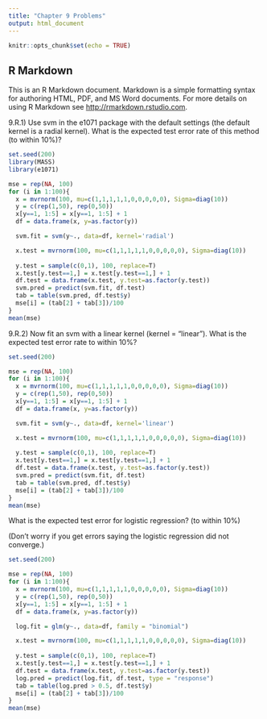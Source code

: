 ```yaml
---
title: "Chapter 9 Problems"
output: html_document
---
```


```r
knitr::opts_chunk$set(echo = TRUE)
```

## R Markdown

This is an R Markdown document. Markdown is a simple formatting syntax for authoring HTML, PDF, and MS Word documents. For more details on using R Markdown see <http://rmarkdown.rstudio.com>.

9.R.1) Use svm in the e1071 package with the default settings (the default kernel is a radial kernel). What is the expected test error rate of this method (to within 10%)?

```r
set.seed(200)
library(MASS)
library(e1071)

mse = rep(NA, 100)
for (i in 1:100){
  x = mvrnorm(100, mu=c(1,1,1,1,1,0,0,0,0,0), Sigma=diag(10))
  y = c(rep(1,50), rep(0,50))
  x[y==1, 1:5] = x[y==1, 1:5] + 1
  df = data.frame(x, y=as.factor(y))

  svm.fit = svm(y~., data=df, kernel='radial')

  x.test = mvrnorm(100, mu=c(1,1,1,1,1,0,0,0,0,0), Sigma=diag(10))
  
  y.test = sample(c(0,1), 100, replace=T)
  x.test[y.test==1,] = x.test[y.test==1,] + 1
  df.test = data.frame(x.test, y.test=as.factor(y.test))
  svm.pred = predict(svm.fit, df.test)
  tab = table(svm.pred, df.test$y)
  mse[i] = (tab[2] + tab[3])/100
}
mean(mse)
```

9.R.2) Now fit an svm with a linear kernel (kernel = "linear"). What is the expected test error rate to within 10%?

```r
set.seed(200)

mse = rep(NA, 100)
for (i in 1:100){
  x = mvrnorm(100, mu=c(1,1,1,1,1,0,0,0,0,0), Sigma=diag(10))
  y = c(rep(1,50), rep(0,50))
  x[y==1, 1:5] = x[y==1, 1:5] + 1
  df = data.frame(x, y=as.factor(y))

  svm.fit = svm(y~., data=df, kernel='linear')

  x.test = mvrnorm(100, mu=c(1,1,1,1,1,0,0,0,0,0), Sigma=diag(10))
  
  y.test = sample(c(0,1), 100, replace=T)
  x.test[y.test==1,] = x.test[y.test==1,] + 1
  df.test = data.frame(x.test, y.test=as.factor(y.test))
  svm.pred = predict(svm.fit, df.test)
  tab = table(svm.pred, df.test$y)
  mse[i] = (tab[2] + tab[3])/100
}
mean(mse)
```

What is the expected test error for logistic regression? (to within 10%)

(Don't worry if you get errors saying the logistic regression did not converge.)

```r
set.seed(200)

mse = rep(NA, 100)
for (i in 1:100){
  x = mvrnorm(100, mu=c(1,1,1,1,1,0,0,0,0,0), Sigma=diag(10))
  y = c(rep(1,50), rep(0,50))
  x[y==1, 1:5] = x[y==1, 1:5] + 1
  df = data.frame(x, y=as.factor(y))

  log.fit = glm(y~., data=df, family = "binomial")

  x.test = mvrnorm(100, mu=c(1,1,1,1,1,0,0,0,0,0), Sigma=diag(10))
  
  y.test = sample(c(0,1), 100, replace=T)
  x.test[y.test==1,] = x.test[y.test==1,] + 1
  df.test = data.frame(x.test, y.test=as.factor(y.test))
  log.pred = predict(log.fit, df.test, type = "response")
  tab = table(log.pred > 0.5, df.test$y)
  mse[i] = (tab[2] + tab[3])/100
}
mean(mse)
```





